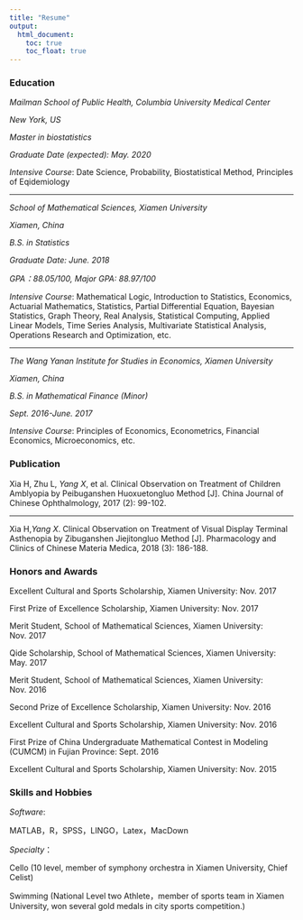 ```yaml
---
title: "Resume"
output:
  html_document:
    toc: true
    toc_float: true
---
```


### Education

*Mailman School of Public Health, Columbia University Medical Center*

*New York, US*

*Master in biostatistics*

*Graduate Date (expected): May. 2020*

*Intensive Course*: Date Science, Probability, Biostatistical Method, Principles of Eqidemiology

------------------------------------------------------------

*School of Mathematical Sciences, Xiamen University*

*Xiamen, China*

*B.S. in Statistics*

*Graduate Date: June. 2018*

*GPA：88.05/100, Major GPA: 88.97/100*

*Intensive Course*: Mathematical Logic, Introduction to Statistics, Economics, Actuarial Mathematics, Statistics, Partial Differential Equation, Bayesian Statistics, Graph Theory, Real Analysis, Statistical Computing, Applied Linear Models, Time Series Analysis, Multivariate Statistical Analysis, Operations Research and Optimization, etc.

------------------------------------------------------------


*The Wang Yanan Institute for Studies in Economics, Xiamen University*

*Xiamen, China*

*B.S. in Mathematical Finance (Minor)*

*Sept. 2016-June. 2017*

*Intensive Course*: Principles of Economics, Econometrics, Financial Economics, Microeconomics, etc.


### Publication

Xia H, Zhu L, *Yang X*, et al. Clinical Observation on Treatment of Children Amblyopia by Peibuganshen Huoxuetongluo Method [J]. China Journal of Chinese Ophthalmology, 2017 (2): 99-102.

------------------------------------------------------------

Xia H,*Yang X*. Clinical Observation on Treatment of Visual Display Terminal Asthenopia by Zibuganshen Jiejitongluo Method [J]. Pharmacology and Clinics of Chinese Materia Medica, 2018 (3): 186-188.


### Honors and Awards 

Excellent Cultural and Sports Scholarship, Xiamen University: Nov. 2017                                       

First Prize of Excellence Scholarship, Xiamen University: Nov. 2017                                            

Merit Student, School of Mathematical Sciences, Xiamen University: Nov. 2017                                 

Qide Scholarship, School of Mathematical Sciences, Xiamen University: May. 2017                                

Merit Student, School of Mathematical Sciences, Xiamen University: Nov. 2016                                   

Second Prize of Excellence Scholarship, Xiamen University:  Nov. 2016                                        

Excellent Cultural and Sports Scholarship, Xiamen University: Nov. 2016                                         

First Prize of China Undergraduate Mathematical Contest in Modeling (CUMCM) in Fujian Province: Sept. 2016

Excellent Cultural and Sports Scholarship, Xiamen University: Nov. 2015  

### Skills and Hobbies                                                        

*Software*: 

MATLAB，R，SPSS，LINGO，Latex，MacDown

*Specialty*：

Cello (10 level, member of symphony orchestra in Xiamen University, Chief Celist) 

Swimming (National Level two Athlete，member of sports team in Xiamen University, won several gold medals in city sports competition.) 


